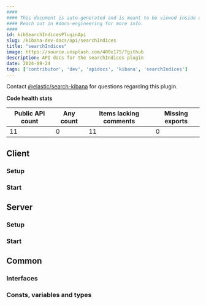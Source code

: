 ```yaml
---
####
#### This document is auto-generated and is meant to be viewed inside our experimental, new docs system.
#### Reach out in #docs-engineering for more info.
####
id: kibSearchIndicesPluginApi
slug: /kibana-dev-docs/api/searchIndices
title: "searchIndices"
image: https://source.unsplash.com/400x175/?github
description: API docs for the searchIndices plugin
date: 2024-09-24
tags: ['contributor', 'dev', 'apidocs', 'kibana', 'searchIndices']
---
```




Contact [@elastic/search-kibana](https://github.com/orgs/elastic/teams/search-kibana) for questions regarding this plugin.

**Code health stats**

| Public API count  | Any count | Items lacking comments | Missing exports |
|-------------------|-----------|------------------------|-----------------|
| 11 | 0 | 11 | 0 |

## Client

### Setup
<DocDefinitionList data={[searchIndicesObj.client.setup]}/>

### Start
<DocDefinitionList data={[searchIndicesObj.client.start]}/>

## Server

### Setup
<DocDefinitionList data={[searchIndicesObj.server.setup]}/>

### Start
<DocDefinitionList data={[searchIndicesObj.server.start]}/>

## Common

### Interfaces
<DocDefinitionList data={searchIndicesObj.common.interfaces}/>

### Consts, variables and types
<DocDefinitionList data={searchIndicesObj.common.misc}/>

